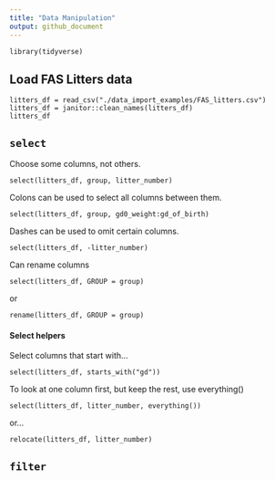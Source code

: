 ```yaml
---
title: "Data Manipulation"
output: github_document
---
```


```r_setup
library(tidyverse)
```

## Load FAS Litters data

```r_load_litters_data
litters_df = read_csv("./data_import_examples/FAS_litters.csv")
litters_df = janitor::clean_names(litters_df)
litters_df
```

## `select`

Choose some columns, not others.

```r_select_basic
select(litters_df, group, litter_number)
```

Colons can be used to select all columns between them.

```r_select_colon
select(litters_df, group, gd0_weight:gd_of_birth)
```

Dashes can be used to omit certain columns.

```r_select_omit
select(litters_df, -litter_number)
```

Can rename columns

```r_select_rename
select(litters_df, GROUP = group)
```

or

```r_rename
rename(litters_df, GROUP = group)
```

#### Select helpers

Select columns that start with...

```r_select_startswith
select(litters_df, starts_with("gd"))
```

To look at one column first, but keep the rest, use everything()

```r_select_everything
select(litters_df, litter_number, everything())
```

or...
```r_relocate
relocate(litters_df, litter_number)
```

## `filter`

```r

```






